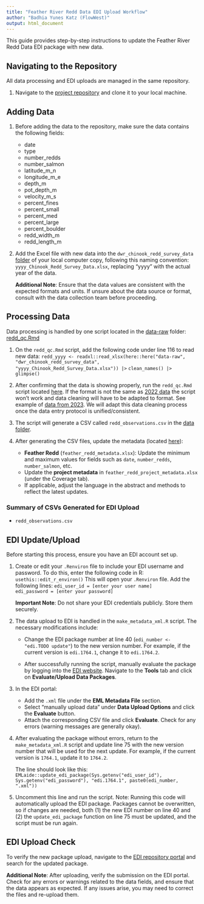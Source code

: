 ```yaml
---
title: "Feather River Redd Data EDI Upload Workflow"
author: "Badhia Yunes Katz (FlowWest)"
output: html_document
---
```


This guide provides step-by-step instructions to update the Feather River Redd Data EDI package with new data.

## Navigating to the Repository

All data processing and EDI uploads are managed in the same repository.  

1. Navigate to the [project repository](https://github.com/FlowWest/feather-redd/tree/main) and clone it to your local machine.

## Adding Data

1. Before adding the data to the repository, make sure the data contains the following fields:

    * date  
    * type  
    * number_redds  
    * number_salmon  
    * latitude_m_n  
    * longitude_m_e  
    * depth_m  
    * pot_depth_m  
    * velocity_m_s  
    * percent_fines  
    * percent_small  
    * percent_med  
    * percent_large  
    * percent_boulder  
    * redd_width_m  
    * redd_length_m


2. Add the Excel file with new data into the `dwr_chinook_redd_survey_data` [folder](https://github.com/FlowWest/feather-redd/tree/main/data-raw/dwr_chinook_redd_survey_data) of your local computer copy, following this naming convention: `yyyy_Chinook_Redd_Survey_Data.xlsx`, replacing "yyyy" with the actual year of the data.

    **Additional Note**: Ensure that the data values are consistent with the expected formats and units. If unsure about the data source or format, consult with the data collection team before proceeding.

## Processing Data

Data processing is handled by one script located in the [data-raw](https://github.com/FlowWest/feather-redd/blob/main/data-raw) folder:  [redd_qc.Rmd](https://github.com/FlowWest/feather-redd/blob/main/data-raw/redd_qc.Rmd)



1. On the `redd_qc.Rmd` script, add the following code under line 116 to read new data:
    ```
    redd_yyyy <- readxl::read_xlsx(here::here("data-raw", "dwr_chinook_redd_survey_data", "yyyy_Chinook_Redd_Survey_Data.xlsx")) |>
    ```
    ```
    clean_names() |>
    ```
    ```
      glimpse()
    ```

2. After confirming that the data is showing properly, run the `redd_qc.Rmd` script located [here](https://github.com/FlowWest/feather-redd/blob/main/data-raw/redd_qc.Rmd). If the format is not the same as [2022 data](https://github.com/FlowWest/feather-redd/blob/main/data-raw/2014-2023 Chinook Redd Survey Data/2022_Chinook_Redd_Survey_Data.xlsx) the script won't work and data cleaning will have to be adapted to format. See example of [data from 2023](https://github.com/FlowWest/feather-redd/blob/main/data-raw/2014-2023 Chinook Redd Survey Data/2022_Chinook_Redd_Survey_Data.xlsx). We will adapt this data cleaning process once the data entry protocol is unified/consistent.

3. The script will generate a CSV called `redd_observations.csv` in the [data folder](https://github.com/FlowWest/feather-redd/tree/main/data).

4. After generating the CSV files, update the metadata (located [here](https://github.com/FlowWest/feather-redd/tree/main/data-raw/metadata)):

    - **Feather Redd** (`feather_redd_metadata.xlsx`): Update the minimum and maximum values for fields such as `date`, `number_redds`, `number_salmon`, etc.
    - Update the **project metadata** in `feather_redd_project_metadata.xlsx` (under the Coverage tab).
    - If applicable, adjust the language in the abstract and methods to reflect the latest updates.

### Summary of CSVs Generated for EDI Upload

- `redd_observations.csv`

## EDI Update/Upload

Before starting this process, ensure you have an EDI account set up.  

1. Create or edit your `.Renviron` file to include your EDI username and password. To do this, enter the following code in R:
    ```
    usethis::edit_r_environ()
    ```
    This will open your `.Renviron` file. Add the following lines:
    ```
    edi_user_id = [enter your user name]
    edi_password = [enter your password]
    ```

    **Important Note**: Do not share your EDI credentials publicly. Store them securely.

2. The data upload to EDI is handled in the `make_metadata_xml.R` script. The necessary modifications include:

    - Change the EDI package number at line 40 (`edi_number <- "edi.TODO update"`) to the new version number. For example, if the current version is `edi.1764.1`, change it to `edi.1764.2`.

    - After successfully running the script, manually evaluate the package by logging into the [EDI website](https://portal.edirepository.org/nis/login.jsp). Navigate to the **Tools** tab and click on **Evaluate/Upload Data Packages**. 

3. In the EDI portal:
    - Add the `.xml` file under the **EML Metadata File** section.
    - Select "manually upload data" under **Data Upload Options** and click the **Evaluate** button.
    - Attach the corresponding CSV file and click **Evaluate**. Check for any errors (warning messages are generally okay).
  
4. After evaluating the package without errors, return to the `make_metadata_xml.R` script and update line 75 with the new version number that will be used for the next update. For example, if the current version is `1764.1`, update it to `1764.2`.

    The line should look like this:
    ```
    EMLaide::update_edi_package(Sys.getenv("edi_user_id"), Sys.getenv("edi_password"), "edi.1764.1", paste0(edi_number, ".xml"))
    ```

5. Uncomment this line and run the script. Note: Running this code will automatically upload the EDI package. Packages cannot be overwritten, so if changes are needed, both (1) the new EDI number on line 40 and (2) the `update_edi_package` function on line 75 must be updated, and the script must be run again.

## EDI Upload Check

To verify the new package upload, navigate to the [EDI repository portal](https://portal.edirepository.org/nis/home.jsp) and search for the updated package. 

**Additional Note**: After uploading, verify the submission on the EDI portal. Check for any errors or warnings related to the data fields, and ensure that the data appears as expected. If any issues arise, you may need to correct the files and re-upload them.

